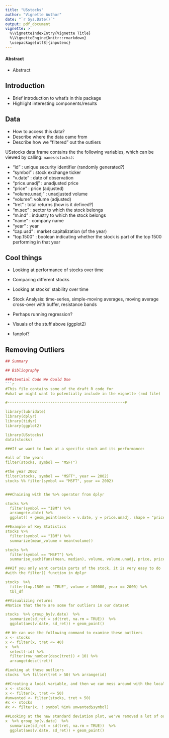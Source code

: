 ```yaml
---
title: "USstocks"
author: "Vignette Author"
date: "`r Sys.Date()`"
output: pdf_document
vignette: >
  %\VignetteIndexEntry{Vignette Title}
  %\VignetteEngine{knitr::rmarkdown}
  \usepackage[utf8]{inputenc}
---
```


#### Abstract
- Abstract

## Introduction
- Brief introduction to what's in this package 
- Highlight interesting components/results

## Data
- How to access this data?
- Describe where the data came from
- Describe how we "filtered" out the outliers  

USstocks data frame contains the the following variables, which can be viewed by calling: `names(stocks)`: 

- "id" : unique security identifier (randomly generated?)
- "symbol" : stock exchange ticker
- "v.date" : date of observation
- "price.unadj" : unadjusted price
- "price" : price (adjusted)
- "volume.unadj" : unadjusted volume
- "volume": volume (adjusted)
- "tret" : total returns (how is it defined?)
- "m.sec" : sector to which the stock belongs
- "m.ind" : industry to which the stock belongs
- "name" : company name
- "year" : year 
- "cap.usd" : market capitalization (of the year)
- "top.1500" : boolean indicating whether the stock is part of the top 1500 performing in that year


## Cool things
- Looking at performance of stocks over time
- Comparing different stocks 
- Looking at stocks' stability over time 

- Stock Analysis: time-series, simple-moving averages, moving average cross-over with buffer, resistance bands
- Perhaps running regression?  

- Visuals of the stuff above (ggplot2)
- fanplot?

## Removing Outliers 
```r


## Summary

## Bibliography 

##Potential Code We Could Use
```r
#This file contains some of the draft R code for 
#what we might want to potentially include in the vignette (rmd file)

#----------------------------------------------------#

library(lubridate)
library(dplyr)
library(tidyr)
library(ggplot2)

library(USstocks)
data(stocks)

###If we want to look at a specific stock and its performance:

#all of the years
filter(stocks, symbol == "MSFT")

#the year 2002
filter(stocks, symbol == "MSFT", year == 2002)
stocks %% filter(symbol == "MSFT", year == 2002)


###Chaining with the %>% operator from dplyr

stocks %>%
  filter(symbol == "IBM") %>%
  arrange(v.date) %>%
  ggplot() + geom_point(aes(x = v.date, y = price.unadj, shape = "price unadjusted", colour = "price unadjusted")) + geom_point(aes(x = v.date, y = price, shape = "price", colour = "price")) 

##Example of Key Statistics
stocks %>% 
  filter(symbol == "IBM") %>%
  summarize(mean_volume = mean(volume))

stocks %>%  
  filter(symbol == "MSFT") %>%
  summarise_each(funs(mean, median), volume, volume.unadj, price, price.unadj)

###If you only want certain parts of the stock, it is very easy to do 
#with the filter() function in dplyr

stocks  %>% 
  filter(top.1500 == "TRUE", volume > 100000, year == 2000) %>%
  tbl_df

##Visualizing returns
#Notice that there are some far outliers in our dataset

stocks  %>% group_by(v.date)  %>% 
  summarize(sd_ret = sd(tret, na.rm = TRUE))  %>% 
  ggplot(aes(v.date, sd_ret)) + geom_point()

## We can use the following command to examine these outliers
x <- stocks
x <- filter(x, tret <= 40)
x  %>% 
  select(-id) %>% 
  filter(row_number(desc(tret)) < 10) %>% 
  arrange(desc(tret))

#Looking at these outliers
stocks  %>% filter(tret > 50) %>% arrange(id)

##Creating a local variable, and then we can mess around with the local variables by deleting outliers
x <- stocks
x <- filter(x, tret <= 50)
#unwanted <- filter(stocks, tret > 50)
#x <- stocks
#x <- filter(x, ! symbol %in% unwanted$symbol)

##Looking at the new standard deviation plot, we've removed a lot of outliers 
x  %>% group_by(v.date)  %>% 
  summarize(sd_ret = sd(tret, na.rm = TRUE))  %>% 
  ggplot(aes(v.date, sd_ret)) + geom_point()
```
